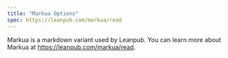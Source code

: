 ```yaml
---
title: "Markua Options"
spec: https://leanpub.com/markua/read
---
```


Markua is a markdown variant used by Leanpub. You can learn more about Markua at <https://leanpub.com/markua/read>.
